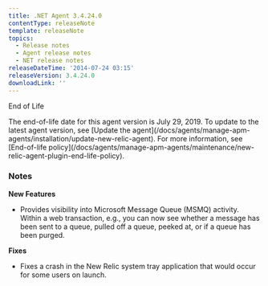```yaml
---
title: .NET Agent 3.4.24.0
contentType: releaseNote
template: releaseNote
topics:
  - Release notes
  - Agent release notes
  - NET release notes
releaseDateTime: '2014-07-24 03:15'
releaseVersion: 3.4.24.0
downloadLink: ''
---
```


End of Life

<Callout variant="important">
  The end-of-life date for this agent version is July 29, 2019. To update to the latest agent version, see [Update the agent](/docs/agents/manage-apm-agents/installation/update-new-relic-agent). For more information, see [End-of-life policy](/docs/agents/manage-apm-agents/maintenance/new-relic-agent-plugin-end-life-policy).
</Callout>

### Notes

**New Features**

* Provides visibility into Microsoft Message Queue (MSMQ) activity. Within a web transaction, e.g., you can now see whether a message has been sent to a queue, pulled off a queue, peeked at, or if a queue has been purged.

**Fixes**

* Fixes a crash in the New Relic system tray application that would occur for some users on launch.
